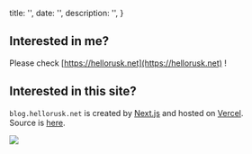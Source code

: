 
  title: '',
  date: '',
  description: '',
}

## Interested in me?

Please check [https://hellorusk.net](https://hellorusk.net) !

<Spacer y={1} />

## Interested in this site?

`blog.hellorusk.net` is created by <a href="https://nextjs.org/" target="_blank">Next.js</a> and hosted on <a href="https://vercel.com/" target="_blank">Vercel</a>.  
Source is <a href="https://github.com/7ma7X/blog.hellorusk.net" target="_blank">here</a>.

<Display shadow caption="This website is blazingly fast.">
  <img src="https://user-images.githubusercontent.com/36184621/87155888-b73a0e00-c2f6-11ea-81df-72506e3b53f6.png" />
</Display>


